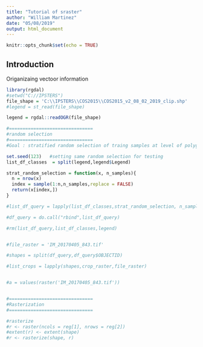 ```yaml
---
title: "Tutorial of sraster"
author: "William Martinez"
date: "05/08/2019"
output: html_document
---
```


```r
knitr::opts_chunk$set(echo = TRUE)
```

## Introduction

Origanizaing vectoor information 

```r

library(rgdal)
#setwd("C://IPSTERS")
file_shape = 'C:\\IPSTERS\\COS2015\\COS2015_v2_08_02_2019_clip.shp'
#legend = st_read(file_shape)

legend = rgdal::readOGR(file_shape)

#===============================
#random selection
#===============================
#Goal : stratified random selection of traing samples at level of polygon

set.seed(123)   #setting same random selection for testing
list_df_classes  = split(legend,legend$Legend)

strat_random_selection = function(x, n_samples){
  n = nrow(x)
  index = sample(1:n,n_samples,replace = FALSE)
  return(x[index,])
}

#list_df_query = lapply(list_df_classes,strat_random_selection, n_samples = 5)

#df_query = do.call("rbind",list_df_query)

#rm(list_df_query,list_df_classes,legend)


#file_raster = 'IM_20170405_843.tif'

#shapes = split(df_query,df_query$OBJECTID)

#list_crops = lapply(shapes,crop_raster,file_raster)


#a = values(raster('IM_20170405_843.tif'))


#===============================
#Rasterization
#===============================

#rasterize
#r <- raster(ncols = reg[1], nrows = reg[2])
#extent(r) <- extent(shape)
#r <- rasterize(shape, r)



```

